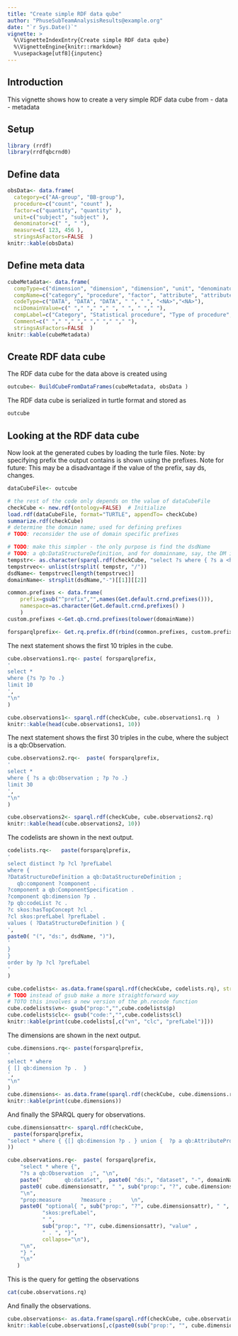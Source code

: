 ```yaml
---
title: "Create simple RDF data qube"
author: "PhuseSubTeamAnalysisResults@example.org"
date: "`r Sys.Date()`"
vignette: >
  %\VignetteIndexEntry{Create simple RDF data qube}
  %\VignetteEngine{knitr::rmarkdown}
  %\usepackage[utf8]{inputenc}
---
```


## Introduction
This vignette shows how to create a very simple RDF data cube from 
- data 
- metadata  

## Setup
```r
library (rrdf)
library(rrdfqbcrnd0)
```

## Define data
```r
obsData<- data.frame(
  category=c("AA-group", "BB-group"),
  procedure=c("count", "count" ),
  factor=c("quantity", "quantity" ),
  unit=c("subject", "subject" ),
  denominator=c(" ", " "),
  measure=c( 123, 456 ),
  stringsAsFactors=FALSE  )
knitr::kable(obsData)
```

## Define meta data
```r
cubeMetadata<- data.frame(
  compType=c("dimension", "dimension", "dimension", "unit", "denominator", "measure", "metadata"),
  compName=c("category", "procedure", "factor", "attribute", "attribute", "measure", "domainName"),
  codeType=c("DATA", "DATA", "DATA", " ", " ", "<NA>","<NA>"),
  nciDomainValue=c(" "," "," "," ", " ", " "," "),
  compLabel=c("Category", "Statistical procedure", "Type of procedure", "Result", "Unit", "Denominator", "EXAMPLE"),
  Comment=c(" "," "," "," "," "," "," "),
  stringsAsFactors=FALSE  )
knitr::kable(cubeMetadata)
```

## Create RDF data cube

The RDF data cube for the data above is created using
```r
outcube<- BuildCubeFromDataFrames(cubeMetadata, obsData )
```

The RDF data cube is serialized in turtle format and stored as
```r
outcube
```

## Looking at the RDF data cube

Now look at the generated cubes by loading the turle files. Note: by specifying prefix the output contains is shown using the prefixes.
Note for future: This may be a disadvantage if the value of the prefix, say ds, changes.

```r

dataCubeFile<- outcube
```

```r
# the rest of the code only depends on the value of dataCubeFile 
checkCube <- new.rdf(ontology=FALSE)  # Initialize
load.rdf(dataCubeFile, format="TURTLE", appendTo= checkCube)
summarize.rdf(checkCube)
# determine the domain name; used for defining prefixes
# TODO: reconsider the use of domain specific prefixes

# TODO: make this simpler - the only purpose is find the dsdName
# TODO: a qb:DataStructureDefinition, and for domainname, say, the DM in ds:dsd-DM
tempstr<- as.character(sparql.rdf(checkCube, "select ?s where { ?s a <http://purl.org/linked-data/cube#DataStructureDefinition> } limit 1"))
tempstrvec<- unlist(strsplit( tempstr, "/"))
dsdName<- tempstrvec[length(tempstrvec)]
domainName<- strsplit(dsdName,"-")[[1]][[2]]

common.prefixes <- data.frame(
    prefix=gsub("^prefix","",names(Get.default.crnd.prefixes())),
    namespace=as.character(Get.default.crnd.prefixes() )
    )
custom.prefixes <-Get.qb.crnd.prefixes(tolower(domainName))

forsparqlprefix<- Get.rq.prefix.df(rbind(common.prefixes, custom.prefixes))
```

The next statement shows the first 10 triples in the cube.
```r

cube.observations1.rq<- paste( forsparqlprefix,
'
select *
where {?s ?p ?o .}
limit 10
',
"\n"
)

cube.observations1<- sparql.rdf(checkCube, cube.observations1.rq  )
knitr::kable(head(cube.observations1, 10))
```

The next statement shows the first 30 triples in the cube, where the subject is a qb:Observation.
```r

cube.observations2.rq<-  paste( forsparqlprefix,
'
select *
where { ?s a qb:Observation ; ?p ?o .}
limit 30
',
"\n"                               
)

cube.observations2<- sparql.rdf(checkCube, cube.observations2.rq)
knitr::kable(head(cube.observations2, 10))

```

The codelists are shown in the next output.
```r

codelists.rq<-   paste(forsparqlprefix,
'
select distinct ?p ?cl ?prefLabel
where {
?DataStructureDefinition a qb:DataStructureDefinition ;
   qb:component ?component .
?component a qb:ComponentSpecification .
?component qb:dimension ?p .
?p qb:codeList ?c .
?c skos:hasTopConcept ?cl .
?cl skos:prefLabel ?prefLabel .
values ( ?DataStructureDefinition ) {
',
paste0( "(", "ds:", dsdName, ")"),
'
}
}
order by ?p ?cl ?prefLabel
'
)

cube.codelists<- as.data.frame(sparql.rdf(checkCube, codelists.rq), stringsAsFactors=FALSE)
# TODO instead of gsub make a more straightforward way
# TOTO this involves a new version of the ph.recode function
cube.codelists$vn<- gsub("prop:","",cube.codelists$p)
cube.codelists$clc<- gsub("code:","",cube.codelists$cl)
knitr::kable(print(cube.codelists[,c("vn", "clc", "prefLabel")]))

```

The dimensions are shown in the next output.
```r

cube.dimensions.rq<- paste(forsparqlprefix,
'
select * where
{ [] qb:dimension ?p .  }
',
"\n"
)
cube.dimensions<- as.data.frame(sparql.rdf(checkCube, cube.dimensions.rq), stringsAsFactors=FALSE)
knitr::kable(print(cube.dimensions))

```

And finally the SPARQL query for observations.
```r

cube.dimensionsattr<- sparql.rdf(checkCube,
  paste(forsparqlprefix,
"select * where { {[] qb:dimension ?p . } union {  ?p a qb:AttributeProperty . } }"
))

cube.observations.rq<-  paste( forsparqlprefix,
    "select * where {",
    "?s a qb:Observation  ;", "\n",
    paste("       qb:dataSet",  paste0( "ds:", "dataset", "-", domainName), " ;", sep=" ", collapse="\n"), "\n",
    paste0( cube.dimensionsattr, " ", sub("prop:", "?", cube.dimensionsattr), ";", collapse="\n"),
    "\n",
    "prop:measure      ?measure ;      \n",
    paste0( "optional{ ", sub("prop:", "?", cube.dimensionsattr), " ",
           "skos:prefLabel",
           " ",
           sub("prop:", "?", cube.dimensionsattr), "value" ,
           " . ", "}",
           collapse="\n"),
    "\n",
    "} ",
    "\n"
   )

```

This is the query for getting the observations
```r

cat(cube.observations.rq)
```

And finally the observations.
```r


cube.observations<- as.data.frame(sparql.rdf(checkCube, cube.observations.rq ), stringsAsFactors=FALSE)
knitr::kable(cube.observations[,c(paste0(sub("prop:", "", cube.dimensionsattr), "value"),"measure")])


```
